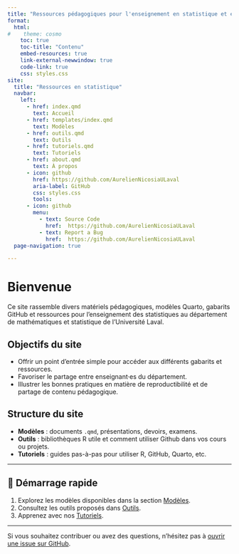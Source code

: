 ```yaml
---
title: "Ressources pédagogiques pour l'enseignement en statistique et en sciences des données"
format:
  html:
#    theme: cosmo
    toc: true
    toc-title: "Contenu"
    embed-resources: true
    link-external-newwindow: true
    code-link: true
    css: styles.css
site:
  title: "Ressources en statistique"
  navbar:
    left:
      - href: index.qmd
        text: Accueil
      - href: templates/index.qmd
        text: Modèles
      - href: outils.qmd
        text: Outils
      - href: tutoriels.qmd
        text: Tutoriels
      - href: about.qmd
        text: À propos
      - icon: github
        href: https://github.com/AurelienNicosiaULaval
        aria-label: GitHub
        css: styles.css
        tools:
      - icon: github
        menu:
          - text: Source Code
            href:  https://github.com/AurelienNicosiaULaval
          - text: Report a Bug
            href:  https://github.com/AurelienNicosiaULaval
  page-navigation: true

---
```


# Bienvenue

Ce site rassemble divers matériels pédagogiques, modèles Quarto, gabarits GitHub et ressources pour l’enseignement des statistiques au département de mathématiques et statistique de l’Université Laval.

## Objectifs du site

- Offrir un point d’entrée simple pour accéder aux différents gabarits et ressources.
- Favoriser le partage entre enseignant·es du département.
- Illustrer les bonnes pratiques en matière de reproductibilité et de partage de contenu pédagogique.

## Structure du site

- **Modèles** : documents `.qmd`, présentations, devoirs, examens.
- **Outils** : bibliothèques R utile et comment utiliser Github dans vos cours ou projets.
- **Tutoriels** : guides pas-à-pas pour utiliser R, GitHub, Quarto, etc.

---

## 🚀 Démarrage rapide

1. Explorez les modèles disponibles dans la section [Modèles](templates/index.qmd).
2. Consultez les outils proposés dans [Outils](outils.qmd).
3. Apprenez avec nos [Tutoriels](tutoriels.qmd).

---

Si vous souhaitez contribuer ou avez des questions, n’hésitez pas à [ouvrir une issue sur GitHub](https://github.com/ton-utilisateur/ton-repo/issues).
